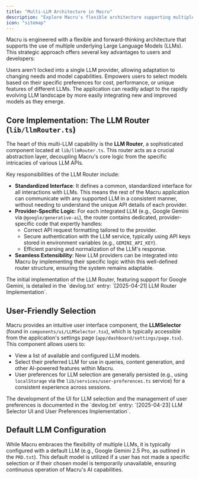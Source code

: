 ```yaml
---
title: "Multi-LLM Architecture in Macru"
description: "Explore Macru's flexible architecture supporting multiple Large Language Models, offering choice and future-proofing."
icon: "sitemap"
---
```


Macru is engineered with a flexible and forward-thinking architecture that supports the use of multiple underlying Large Language Models (LLMs). This strategic approach offers several key advantages to users and developers:

<CardGroup cols={3}>
  <Card title="Flexibility" icon="swatchbook">
    Users aren't locked into a single LLM provider, allowing adaptation to changing needs and model capabilities.
  </Card>
  <Card title="Choice & Control" icon="sliders">
    Empowers users to select models based on their specific preferences for cost, performance, or unique features of different LLMs.
  </Card>
  <Card title="Future-Proofing" icon="rocket-launch">
    The application can readily adapt to the rapidly evolving LLM landscape by more easily integrating new and improved models as they emerge.
  </Card>
</CardGroup>

## Core Implementation: The LLM Router (``lib/llmRouter.ts``)

The heart of this multi-LLM capability is the **LLM Router**, a sophisticated component located at ``lib/llmRouter.ts``. This router acts as a crucial abstraction layer, decoupling Macru's core logic from the specific intricacies of various LLM APIs.

Key responsibilities of the LLM Router include:

*   **Standardized Interface**: It defines a common, standardized interface for all interactions with LLMs. This means the rest of the Macru application can communicate with any supported LLM in a consistent manner, without needing to understand the unique API details of each provider.
*   **Provider-Specific Logic**: For each integrated LLM (e.g., Google Gemini via ``@google/generative-ai``), the router contains dedicated, provider-specific code that expertly handles:
    *   Correct API request formatting tailored to the provider.
    *   Secure authentication with the LLM service, typically using API keys stored in environment variables (e.g., ``GEMINI_API_KEY``).
    *   Efficient parsing and normalization of the LLM's response.
*   **Seamless Extensibility**: New LLM providers can be integrated into Macru by implementing their specific logic within this well-defined router structure, ensuring the system remains adaptable.

<Note>
  The initial implementation of the LLM Router, featuring support for Google Gemini, is detailed in the `devlog.txt` entry: `[2025-04-21] LLM Router Implementation`.
</Note>

## User-Friendly Selection

Macru provides an intuitive user interface component, the **LLMSelector** (found in ``components/ui/LLMSelector.tsx``), which is typically accessible from the application's settings page (``app/dashboard/settings/page.tsx``). This component allows users to:

*   View a list of available and configured LLM models.
*   Select their preferred LLM for use in queries, content generation, and other AI-powered features within Macru.
*   User preferences for LLM selection are generally persisted (e.g., using `localStorage` via the ``lib/services/user-preferences.ts`` service) for a consistent experience across sessions.

<Note>
  The development of the UI for LLM selection and the management of user preferences is documented in the `devlog.txt` entry: `[2025-04-23] LLM Selector UI and User Preferences Implementation`.
</Note>

## Default LLM Configuration

While Macru embraces the flexibility of multiple LLMs, it is typically configured with a default LLM (e.g., Google Gemini 2.5 Pro, as outlined in the ``PRD.txt``). This default model is utilized if a user has not made a specific selection or if their chosen model is temporarily unavailable, ensuring continuous operation of Macru's AI capabilities. 